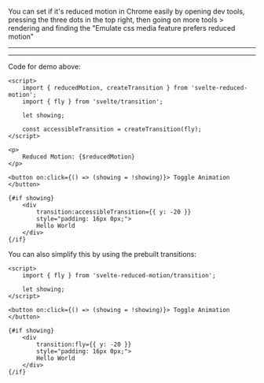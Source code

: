 <script>
</script>

You can set if it's reduced motion in Chrome easily by opening dev
tools, pressing the three dots in the top right, then going on more
tools > rendering and finding the "Emulate css media feature prefers
reduced motion"

---

<Demo />

---

Code for demo above:

```svelte
<script>
    import { reducedMotion, createTransition } from 'svelte-reduced-motion';
    import { fly } from 'svelte/transition';

    let showing;

    const accessibleTransition = createTransition(fly);
</script>

<p>
    Reduced Motion: {$reducedMotion}
</p>

<button on:click={() => (showing = !showing)}> Toggle Animation </button>

{#if showing}
    <div
        transition:accessibleTransition={{ y: -20 }}
        style="padding: 16px 0px;">
        Hello World
    </div>
{/if}
```

You can also simplify this by using the prebuilt transitions:

<Demo2 />

```svelte
<script>
    import { fly } from 'svelte-reduced-motion/transition';

    let showing;
</script>

<button on:click={() => (showing = !showing)}> Toggle Animation </button>

{#if showing}
    <div
        transition:fly={{ y: -20 }}
        style="padding: 16px 0px;">
        Hello World
    </div>
{/if}
```